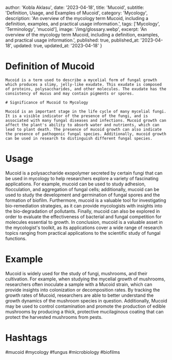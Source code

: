 
  author: 'Kobla Aklasu',
  date: '2023-04-18',
  title: 'Mucoid',
  subtitle: 'Definition, Usage, and Examples of Mucoid',
  category: 'Mycology',
  description: 'An overview of the mycology term Mucoid, including a definition, examples, and practical usage information.',
  tags: ['Mycology', 'Terminology', 'mucoid'],
  image: '/img/glossary.webp',
  excerpt: 'An overview of the mycology term Mucoid, including a definition, examples, and practical usage information.',
  published: true,
  published_at: '2023-04-18',
  updated: true,
  updated_at: '2023-04-18'
}




# Definition of Mucoid
    
    Mucoid is a term used to describe a mycelial form of fungal growth which produces a slimy, jelly-like exudate. This exudate is composed of proteins, polysaccharides, and other molecules. The exudate has the consistency of mucus and may contain pigments or spores.
    
    # Significance of Mucoid to Mycology
    
    Mucoid is an important stage in the life cycle of many mycelial fungi. It is a visible indicator of the presence of the fungi, and is associated with many fungal diseases and infections. Mucoid growth can affect the plant's ability to absorb water and nutrients, which can lead to plant death. The presence of mucoid growth can also indicate the presence of pathogenic fungal species. Additionally, mucoid growth can be used in research to distinguish different fungal species.

# Usage

Mucoid is a polysaccharide exopolymer secreted by certain fungi that can be used in mycology to help researchers explore a variety of fascinating applications. For example, mucoid can be used to study adhesion, flocculation, and aggregation of fungal cells; additionally, mucoid can be used to study the development and germination of fungal spores and the formation of biofilm. Furthermore, mucoid is a valuable tool for investigating bio-remediation strategies, as it can provide mycologists with insights into the bio-degradation of pollutants. Finally, mucoid can also be explored in order to evaluate the effectiveness of bacterial and fungal competition for molecules essential to growth. In conclusion, mucoid is a valuable asset in the mycologist's toolkit, as its applications cover a wide range of research topics ranging from practical applications to the scientific study of fungal functions.

# Example

Mucoid is widely used for the study of fungi, mushrooms, and their cultivation. For example, when studying the mycelial growth of mushrooms, researchers often inoculate a sample with a Mucoid strain, which can provide insights into colonization or decomposition rates. By tracking the growth rates of Mucoid, researchers are able to better understand the growth dynamics of the mushroom species in question. Additionally, Mucoid may be used to control contamination and promote the production of edible mushrooms by producing a thick, protective mucilaginous coating that can protect the harvested mushrooms from pests.

# Hashtags

#mucoid #mycology #fungus #microbiology #biofilms

